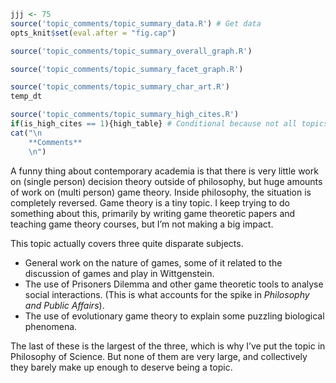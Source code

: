 ```r
jjj <- 75
source('topic_comments/topic_summary_data.R') # Get data
opts_knit$set(eval.after = "fig.cap")
```

```r
source('topic_comments/topic_summary_overall_graph.R')
```

```r
source('topic_comments/topic_summary_facet_graph.R')
```

```r
source('topic_comments/topic_summary_char_art.R')
temp_dt
```

```r
source('topic_comments/topic_summary_high_cites.R')
if(is_high_cites == 1){high_table} # Conditional because not all topics have high cites
cat("\n
	**Comments**
	\n")
```

A funny thing about contemporary academia is that there is very little work on (single person) decision theory outside of philosophy, but huge amounts of work on (multi person) game theory. Inside philosophy, the situation is completely reversed. Game theory is a tiny topic. I keep trying to do something about this, primarily by writing game theoretic papers and teaching game theory courses, but I'm not making a big impact.

This topic actually covers three quite disparate subjects.

- General work on the nature of games, some of it related to the discussion of games and play in Wittgenstein.
- The use of Prisoners Dilemma and other game theoretic tools to analyse social interactions. (This is what accounts for the spike in _Philosophy and Public Affairs_).
- The use of evolutionary game theory to explain some puzzling biological phenomena.

The last of these is the largest of the three, which is why I've put the topic in Philosophy of Science. But none of them are very large, and collectively they barely make up enough to deserve being a topic.